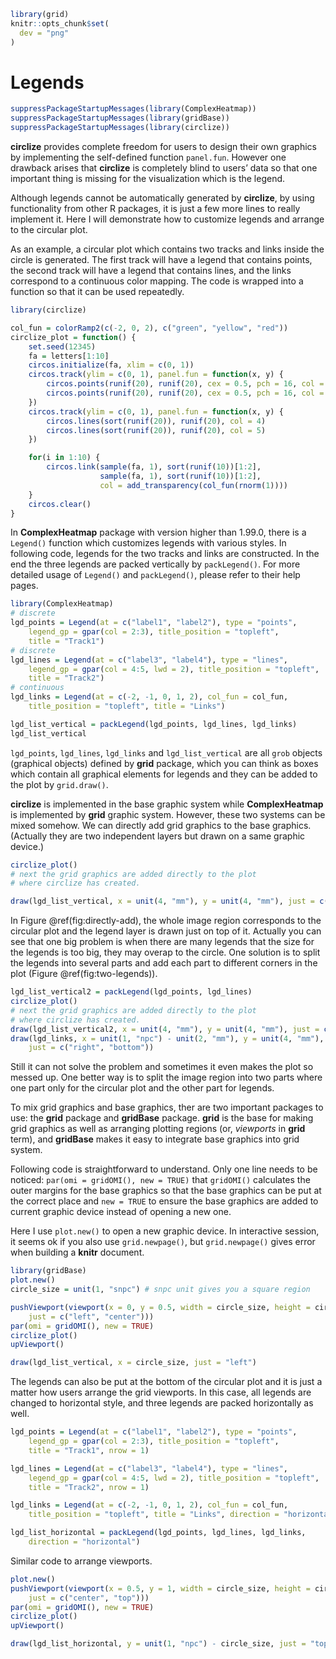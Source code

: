 ```r
library(grid)
knitr::opts_chunk$set(
  dev = "png"
)
```

# Legends {#legends}

```r
suppressPackageStartupMessages(library(ComplexHeatmap))
suppressPackageStartupMessages(library(gridBase))
suppressPackageStartupMessages(library(circlize))
```

**circlize** provides complete freedom for users to design their own graphics
by implementing the self-defined function `panel.fun`. However one drawback
arises that **circlize** is completely blind to users' data so that one
important thing is missing for the visualization which is the legend.

Although legends cannot be automatically generated by **circlize**, by using
functionality from other R packages, it is just a few more lines to really
implement it. Here I will demonstrate how to customize legends and arrange to
the circular plot.

As an example, a circular plot which contains two tracks and links inside the
circle is generated. The first track will have a legend that contains points,
the second track will have a legend that contains lines, and the links
correspond to a continuous color mapping. The code is wrapped into a function
so that it can be used repeatedly.

```r
library(circlize)

col_fun = colorRamp2(c(-2, 0, 2), c("green", "yellow", "red"))
circlize_plot = function() {
    set.seed(12345)
    fa = letters[1:10]
    circos.initialize(fa, xlim = c(0, 1))
    circos.track(ylim = c(0, 1), panel.fun = function(x, y) {
        circos.points(runif(20), runif(20), cex = 0.5, pch = 16, col = 2)
        circos.points(runif(20), runif(20), cex = 0.5, pch = 16, col = 3)
    })
    circos.track(ylim = c(0, 1), panel.fun = function(x, y) {
        circos.lines(sort(runif(20)), runif(20), col = 4)
        circos.lines(sort(runif(20)), runif(20), col = 5)
    })

    for(i in 1:10) {
        circos.link(sample(fa, 1), sort(runif(10))[1:2], 
                    sample(fa, 1), sort(runif(10))[1:2],
                    col = add_transparency(col_fun(rnorm(1))))
    }
    circos.clear()
}
```

In **ComplexHeatmap** package with version higher than 1.99.0, there is a
`Legend()` function which customizes legends with various styles. In following
code, legends for the two tracks and links are constructed. In the end the
three legends are packed vertically by `packLegend()`. For more detailed usage
of `Legend()` and `packLegend()`, please refer to their help pages.

```r
library(ComplexHeatmap)
# discrete
lgd_points = Legend(at = c("label1", "label2"), type = "points", 
    legend_gp = gpar(col = 2:3), title_position = "topleft", 
    title = "Track1")
# discrete
lgd_lines = Legend(at = c("label3", "label4"), type = "lines", 
    legend_gp = gpar(col = 4:5, lwd = 2), title_position = "topleft", 
    title = "Track2")
# continuous
lgd_links = Legend(at = c(-2, -1, 0, 1, 2), col_fun = col_fun, 
    title_position = "topleft", title = "Links")

lgd_list_vertical = packLegend(lgd_points, lgd_lines, lgd_links)
lgd_list_vertical
```

`lgd_points`, `lgd_lines`, `lgd_links` and `lgd_list_vertical` are all `grob`
objects (graphical objects) defined by **grid** package, which you can think
as boxes which contain all graphical elements for legends and they can be
added to the plot by `grid.draw()`.

**circlize** is implemented in the base graphic system while
**ComplexHeatmap** is implemented by **grid** graphic system. However, these
two systems can be mixed somehow. We can directly add grid graphics to the base
graphics. (Actually they are two independent layers but drawn on a same
graphic device.)

```r
circlize_plot()
# next the grid graphics are added directly to the plot
# where circlize has created.

draw(lgd_list_vertical, x = unit(4, "mm"), y = unit(4, "mm"), just = c("left", "bottom"))
```

In Figure \@ref(fig:directly-add), the whole image region corresponds to the
circular plot and the legend layer is drawn just on top of it. Actually you
can see that one big problem is when there are many legends that the size for
the legends is too big, they may overap to the circle. One solution is to
split the legends into several parts and add each part to different corners in
the plot (Figure \@ref(fig:two-legends)).

```r
lgd_list_vertical2 = packLegend(lgd_points, lgd_lines)
circlize_plot()
# next the grid graphics are added directly to the plot
# where circlize has created.
draw(lgd_list_vertical2, x = unit(4, "mm"), y = unit(4, "mm"), just = c("left", "bottom"))
draw(lgd_links, x = unit(1, "npc") - unit(2, "mm"), y = unit(4, "mm"), 
    just = c("right", "bottom"))
```

Still it can not solve the problem and sometimes it even makes the plot so
messed up. One better way is to split the image region into two parts where
one part only for the circular plot and the other part for legends.

To mix grid graphics and base graphics, ther are two important packages to
use: the **grid** package and **gridBase** package. **grid** is the base for
making grid graphics as well as arranging plotting regions (or, _viewports_ in
**grid** term), and **gridBase** makes it easy to integrate base graphics into
grid system.

Following code is straightforward to understand. Only one line needs to be
noticed: `par(omi = gridOMI(), new = TRUE)` that `gridOMI()` calculates the
outer margins for the base graphics so that the base graphics can be put at
the correct place and `new = TRUE` to ensure the base graphics are added to
current graphic device instead of opening a new one.

Here I use `plot.new()` to open a new graphic device. In interactive session,
it seems ok if you also use `grid.newpage()`, but `grid.newpage()` gives error
when building a **knitr** document.

```r
library(gridBase)
plot.new()
circle_size = unit(1, "snpc") # snpc unit gives you a square region

pushViewport(viewport(x = 0, y = 0.5, width = circle_size, height = circle_size,
    just = c("left", "center")))
par(omi = gridOMI(), new = TRUE)
circlize_plot()
upViewport()

draw(lgd_list_vertical, x = circle_size, just = "left")
```

The legends can also be put at the bottom of the circular plot and it is just
a matter how users arrange the grid viewports. In this case, all legends are
changed to horizontal style, and three legends are packed horizontally as
well.

```r
lgd_points = Legend(at = c("label1", "label2"), type = "points", 
    legend_gp = gpar(col = 2:3), title_position = "topleft", 
    title = "Track1", nrow = 1)

lgd_lines = Legend(at = c("label3", "label4"), type = "lines", 
    legend_gp = gpar(col = 4:5, lwd = 2), title_position = "topleft", 
    title = "Track2", nrow = 1)

lgd_links = Legend(at = c(-2, -1, 0, 1, 2), col_fun = col_fun, 
    title_position = "topleft", title = "Links", direction = "horizontal")

lgd_list_horizontal = packLegend(lgd_points, lgd_lines, lgd_links, 
    direction = "horizontal")
```

Similar code to arrange viewports.

```r
plot.new()
pushViewport(viewport(x = 0.5, y = 1, width = circle_size, height = circle_size,
    just = c("center", "top")))
par(omi = gridOMI(), new = TRUE)
circlize_plot()
upViewport()

draw(lgd_list_horizontal, y = unit(1, "npc") - circle_size, just = "top")
```

